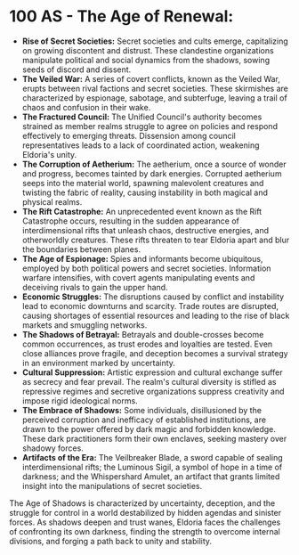 # **100 AS - The Age of Renewal:**

- **Rise of Secret Societies:** Secret societies and cults emerge, capitalizing on growing discontent and distrust. These clandestine organizations manipulate political and social dynamics from the shadows, sowing seeds of discord and dissent.
- **The Veiled War:** A series of covert conflicts, known as the Veiled War, erupts between rival factions and secret societies. These skirmishes are characterized by espionage, sabotage, and subterfuge, leaving a trail of chaos and confusion in their wake.
- **The Fractured Council:** The Unified Council's authority becomes strained as member realms struggle to agree on policies and respond effectively to emerging threats. Dissension among council representatives leads to a lack of coordinated action, weakening Eldoria's unity.
- **The Corruption of Aetherium:** The aetherium, once a source of wonder and progress, becomes tainted by dark energies. Corrupted aetherium seeps into the material world, spawning malevolent creatures and twisting the fabric of reality, causing instability in both magical and physical realms.
- **The Rift Catastrophe:** An unprecedented event known as the Rift Catastrophe occurs, resulting in the sudden appearance of interdimensional rifts that unleash chaos, destructive energies, and otherworldly creatures. These rifts threaten to tear Eldoria apart and blur the boundaries between planes.
- **The Age of Espionage:** Spies and informants become ubiquitous, employed by both political powers and secret societies. Information warfare intensifies, with covert agents manipulating events and deceiving rivals to gain the upper hand.
- **Economic Struggles:** The disruptions caused by conflict and instability lead to economic downturns and scarcity. Trade routes are disrupted, causing shortages of essential resources and leading to the rise of black markets and smuggling networks.
- **The Shadows of Betrayal:** Betrayals and double-crosses become common occurrences, as trust erodes and loyalties are tested. Even close alliances prove fragile, and deception becomes a survival strategy in an environment marked by uncertainty.
- **Cultural Suppression:** Artistic expression and cultural exchange suffer as secrecy and fear prevail. The realm's cultural diversity is stifled as repressive regimes and secretive organizations suppress creativity and impose rigid ideological norms.
- **The Embrace of Shadows:** Some individuals, disillusioned by the perceived corruption and inefficacy of established institutions, are drawn to the power offered by dark magic and forbidden knowledge. These dark practitioners form their own enclaves, seeking mastery over shadowy forces.
- **Artifacts of the Era:** The Veilbreaker Blade, a sword capable of sealing interdimensional rifts; the Luminous Sigil, a symbol of hope in a time of darkness; and the Whispershard Amulet, an artifact that grants limited insight into the manipulations of secret societies.

The Age of Shadows is characterized by uncertainty, deception, and the struggle for control in a world destabilized by hidden agendas and sinister forces. As shadows deepen and trust wanes, Eldoria faces the challenges of confronting its own darkness, finding the strength to overcome internal divisions, and forging a path back to unity and stability.